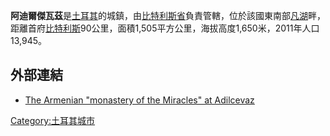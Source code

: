 '''阿迪爾傑瓦茲'''是[[土耳其|土耳其]]的城鎮，由[[比特利斯省|比特利斯省]]負責管轄，位於該國東南部[[凡湖|凡湖]]畔，距離首府[[比特利斯|比特利斯]]90公里，面積1,505平方公里，海拔高度1,650米，2011年人口13,945。

{{coord|38|48|21|N|42|44|49|E|region:TR-13_type:city(52800)|display=title}}

==外部連結==
* [http://www.virtualani.org/adilcevaz/index.htm The Armenian "monastery of the Miracles" at Adilcevaz] {{Wayback|url=http://www.virtualani.org/adilcevaz/index.htm |date=20210506231728 }}

{{Turkey-geo-stub}}
[[Category:土耳其城市|Category:土耳其城市]]